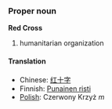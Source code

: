 ===Proper noun===
'''Red Cross'''
#humanitarian organization

====Translation====
*Chinese: [[红十字]]
*Finnish: [[Punainen risti]]
*[[Polish]]: Czerwony Krzyż ''m''